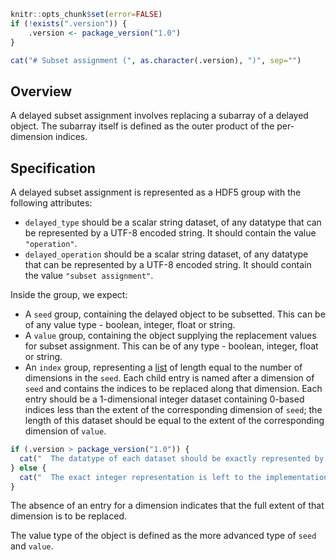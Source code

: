 ```r
knitr::opts_chunk$set(error=FALSE)
if (!exists(".version")) {
    .version <- package_version("1.0")
}
```

```r
cat("# Subset assignment (", as.character(.version), ")", sep="")
```

## Overview

A delayed subset assignment involves replacing a subarray of a delayed object.
The subarray itself is defined as the outer product of the per-dimension indices.

## Specification

A delayed subset assignment is represented as a HDF5 group with the following attributes:

- `delayed_type` should be a scalar string dataset, of any datatype that can be represented by a UTF-8 encoded string.
  It should contain the value `"operation"`.
- `delayed_operation` should be a scalar string dataset, of any datatype that can be represented by a UTF-8 encoded string.
  It should contain the value `"subset assignment"`.

Inside the group, we expect:

- A `seed` group, containing the delayed object to be subsetted. 
  This can be of any value type - boolean, integer, float or string.
- A `value` group, containing the object supplying the replacement values for subset assignment.
  This can be of any type - boolean, integer, float or string.
- An `index` group, representing a [list](_general.md#lists) of length equal to the number of dimensions in the `seed`.
  Each child entry is named after a dimension of `seed` and contains the indices to be replaced along that dimension.
  Each entry should be a 1-dimensional integer dataset containing 0-based indices less than the extent of the corresponding dimension of `seed`;
  the length of this dataset should be equal to the extent of the corresponding dimension of `value`.
```r
if (.version > package_version("1.0")) {
  cat("  The datatype of each dataset should be exactly represented by a 64-bit unsigned integer.")
} else {
  cat("  The exact integer representation is left to the implementation.")
}
```
  The absence of an entry for a dimension indicates that the full extent of that dimension is to be replaced.

The value type of the object is defined as the more advanced type of `seed` and `value`.
